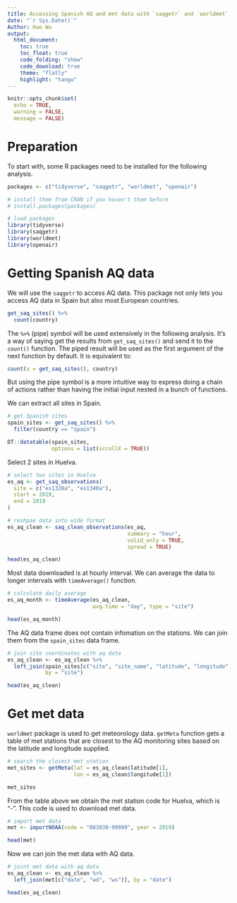 ```yaml
---
title: Accessing Spanish AQ and met data with `saqgetr` and `worldmet`
date: "`r Sys.Date()`"
Author: Hao Wu
output: 
  html_document:
    toc: true
    toc_float: true
    code_folding: "show"
    code_download: true
    theme: "flatly"
    highlight: "tango"
---
```


```r
knitr::opts_chunk$set(
  echo = TRUE,
  warning = FALSE,
  message = FALSE)
```

# Preparation

To start with, some R packages need to be installed for the following analysis. 

```r

packages <- c("tidyverse", "saqgetr", "worldmet", "openair")

# install them from CRAN if you haven't them before
# install.packages(packages)

# load packages
library(tidyverse)
library(saqgetr)
library(worldmet)
library(openair)

```

# Getting Spanish AQ data

We will use the `saqgetr` to access AQ data. This package not only lets you access AQ data in Spain but also most European countries.

```r

get_saq_sites() %>%
  count(country)

```

The `%>%` (pipe) symbol will be used extensively in the following analysis. It's a way of saying get the results from `get_saq_sites()` and send it to the `count()` function. The piped result will be used as the first argument of the next function by default. It is equivalent to:

``` r
count(x = get_saq_sites(), country)
```

But using the pipe symbol is a more intuitive way to express doing a chain of actions rather than having the initial input nested in a bunch of functions. 


We can extract all sites in Spain. 

```r

# get Spanish sites 
spain_sites <- get_saq_sites() %>%
  filter(country == "spain")

DT::datatable(spain_sites, 
              options = list(scrollX = TRUE))

```

Select 2 sites in Huelva.

```r

# select two sites in Huelva
es_aq <- get_saq_observations(
  site = c("es1328a", "es1340a"),
  start = 2019,
  end = 2019
)

# reshpae data into wide format
es_aq_clean <- saq_clean_observations(es_aq, 
                                      summary = "hour", 
                                      valid_only = TRUE, 
                                      spread = TRUE)

head(es_aq_clean)

```

Most data downloaded is at hourly interval. We can average the data to longer intervals with `timeAverage()` function.


```r

# calculate daily average
es_aq_month <- timeAverage(es_aq_clean,
                           avg.time = "day", type = "site")

head(es_aq_month)

```


The AQ data frame does not contain infomation on the stations. We can join them from the `spain_sites` data frame.

```r

# join site coordinates with aq data
es_aq_clean <- es_aq_clean %>%
  left_join(spain_sites[c("site", "site_name", "latitude", "longitude")], 
            by = "site")

head(es_aq_clean)

```

# Get met data

`worldmet` package is used to get meteorology data. `getMeta` function gets a table of met stations that are closest to the AQ monitoring sites based on the latitude and longitude supplied. 

```r

# search the closest met station
met_sites <- getMeta(lat = es_aq_clean$latitude[1],
                     lon = es_aq_clean$longitude[1])

met_sites

```

From the table above we obtain the met station code for Huelva, which is "<USAF>-<WBAN>". This code is used to download met data.

```r

# import met data
met <- importNOAA(code = "083830-99999", year = 2019)

head(met)
```

Now we can join the met data with AQ data.

```r

# joint met data with aq data
es_aq_clean <- es_aq_clean %>%
  left_join(met[c("date", "wd", "ws")], by = "date")

head(es_aq_clean)


```





